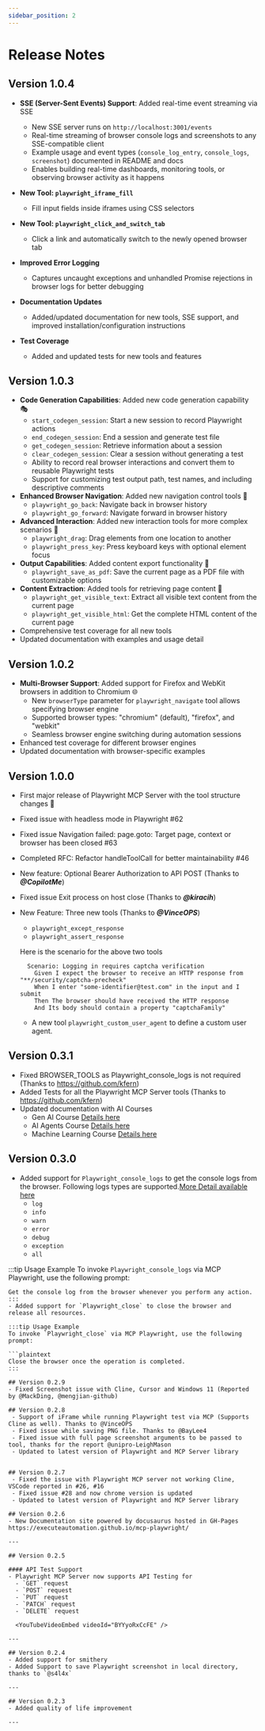 ```yaml
---
sidebar_position: 2
---
```


# Release Notes

## Version 1.0.4
- **SSE (Server-Sent Events) Support**: Added real-time event streaming via SSE
  - New SSE server runs on `http://localhost:3001/events`
  - Real-time streaming of browser console logs and screenshots to any SSE-compatible client
  - Example usage and event types (`console_log_entry`, `console_logs`, `screenshot`) documented in README and docs
  - Enables building real-time dashboards, monitoring tools, or observing browser activity as it happens

- **New Tool: `playwright_iframe_fill`**
  - Fill input fields inside iframes using CSS selectors

- **New Tool: `playwright_click_and_switch_tab`**
  - Click a link and automatically switch to the newly opened browser tab

- **Improved Error Logging**
  - Captures uncaught exceptions and unhandled Promise rejections in browser logs for better debugging

- **Documentation Updates**
  - Added/updated documentation for new tools, SSE support, and improved installation/configuration instructions

- **Test Coverage**
  - Added and updated tests for new tools and features

## Version 1.0.3
- **Code Generation Capabilities**: Added new code generation capability 🎭
  - `start_codegen_session`: Start a new session to record Playwright actions
  - `end_codegen_session`: End a session and generate test file
  - `get_codegen_session`: Retrieve information about a session
  - `clear_codegen_session`: Clear a session without generating a test
  - Ability to record real browser interactions and convert them to reusable Playwright tests
  - Support for customizing test output path, test names, and including descriptive comments
- **Enhanced Browser Navigation**: Added new navigation control tools 🧭
  - `playwright_go_back`: Navigate back in browser history
  - `playwright_go_forward`: Navigate forward in browser history
- **Advanced Interaction**: Added new interaction tools for more complex scenarios 🔄
  - `playwright_drag`: Drag elements from one location to another
  - `playwright_press_key`: Press keyboard keys with optional element focus
- **Output Capabilities**: Added content export functionality 📄
  - `playwright_save_as_pdf`: Save the current page as a PDF file with customizable options
- **Content Extraction**: Added tools for retrieving page content 📝
  - `playwright_get_visible_text`: Extract all visible text content from the current page
  - `playwright_get_visible_html`: Get the complete HTML content of the current page
- Comprehensive test coverage for all new tools
- Updated documentation with examples and usage detail

## Version 1.0.2
- **Multi-Browser Support**: Added support for Firefox and WebKit browsers in addition to Chromium 🌐
  - New `browserType` parameter for `playwright_navigate` tool allows specifying browser engine 
  - Supported browser types: "chromium" (default), "firefox", and "webkit"
  - Seamless browser engine switching during automation sessions
- Enhanced test coverage for different browser engines
- Updated documentation with browser-specific examples

## Version 1.0.0
- First major release of Playwright MCP Server with the tool structure changes 🚀
- Fixed issue with headless mode in Playwright #62
- Fixed issue Navigation failed: page.goto: Target page, context or browser has been closed #63
- Completed RFC: Refactor handleToolCall for better maintainability #46
- New feature: Optional Bearer Authorization to API POST (Thanks to ***@CopilotMe***)
- Fixed issue Exit process on host close (Thanks to ***@kiracih***)
- New Feature: Three new tools (Thanks to ***@VinceOPS***)
  - `playwright_except_response`
  - `playwright_assert_response`
  
  Here is the scenario for the above two tools
  ```BDD
    Scenario: Logging in requires captcha verification
      Given I expect the browser to receive an HTTP response from "**/security/captcha-precheck"
      When I enter "some-identifier@test.com" in the input and I submit
      Then The browser should have received the HTTP response
      And Its body should contain a property "captchaFamily"
  ```
  - A new tool `playwright_custom_user_agent` to define a custom user agent.


## Version 0.3.1
- Fixed BROWSER_TOOLS as Playwright_console_logs is not required (Thanks to https://github.com/kfern)
- Added Tests for all the Playwright MCP Server tools (Thanks to https://github.com/kfern)
- Updated documentation with AI Courses 
  - Gen AI Course [Details here](/docs/ai-courses/AIAgents)
  - AI Agents Course [Details here](/docs/ai-courses/AIAgents)
  - Machine Learning Course [Details here](/docs/ai-courses/MachineLearning)

## Version 0.3.0
- Added support for `Playwright_console_logs` to get the console logs from the browser. Following logs types
are supported.[More Detail available here](/docs/playwright-web/Console-Logging)
  - `log`
  - `info`
  - `warn`
  - `error`
  - `debug`
  - `exception`
  - `all`


:::tip Usage Example
To invoke `Playwright_console_logs` via MCP Playwright, use the following prompt:

```plaintext
Get the console log from the browser whenever you perform any action.
:::
- Added support for `Playwright_close` to close the browser and release all resources.

:::tip Usage Example
To invoke `Playwright_close` via MCP Playwright, use the following prompt:

```plaintext
Close the browser once the operation is completed.
:::

## Version 0.2.9
- Fixed Screenshot issue with Cline, Cursor and Windows 11 (Reported by @MackDing, @mengjian-github)

## Version 0.2.8
 - Support of iFrame while running Playwright test via MCP (Supports Cline as well). Thanks to @VinceOPS 
 - Fixed issue while saving PNG file. Thanks to @BayLee4
 - Fixed issue with full page screenshot arguments to be passed to tool, thanks for the report @unipro-LeighMason
 - Updated to latest version of Playwright and MCP Server library


## Version 0.2.7
 - Fixed the issue with Playwright MCP server not working Cline, VSCode reported in #26, #16
 - Fixed issue #28 and now chrome version is updated
 - Updated to latest version of Playwright and MCP Server library

## Version 0.2.6
- New Documentation site powered by docusaurus hosted in GH-Pages https://executeautomation.github.io/mcp-playwright/ 

---

## Version 0.2.5

#### API Test Support
- Playwright MCP Server now supports API Testing for
  - `GET` request
  - `POST` request
  - `PUT` request
  - `PATCH` request
  - `DELETE` request

  <YouTubeVideoEmbed videoId="BYYyoRxCcFE" />

---

## Version 0.2.4
- Added support for smithery 
- Added Support to save Playwright screenshot in local directory, thanks to `@s4l4x`

---

## Version 0.2.3
- Added quality of life improvement

---
